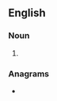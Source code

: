 ==English==

===Noun===
{{head|en|noun form}}

# {{plural of|Chewa|lang=en}}

===Anagrams===
* {{anagrams|en|a=acehsw|cashew}}